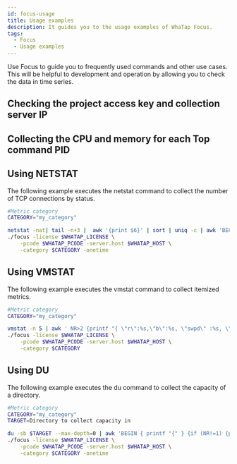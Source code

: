 ```yaml
---
id: focus-usage
title: Usage examples
description: It guides you to the usage examples of WhaTap Focus.
tags:
  - Focus
  - Usage examples
---
```



Use Focus to guide you to frequently used commands and other use cases. This will be helpful to development and operation by allowing you to check the data in time series.

## Checking the project access key and collection server IP


<Checkpakip />

## Collecting the CPU and memory for each Top command PID


<Topcollectcpumemory />

## Using NETSTAT

The following example executes the netstat command to collect the number of TCP connections by status.

```bash title='Linux Shell'
#Metric category
CATEGORY="my_category"

netstat -nat| tail -n+3 |  awk '{print $6}' | sort | uniq -c | awk 'BEGIN { printf "{" } {if (NR!=1) {printf ", "}}{printf "\"%s\":%s",$2,$1} END { print "}" }' | \
./focus -license $WHATAP_LICENSE \
    -pcode $WHATAP_PCODE -server.host $WHATAP_HOST \
    -category $CATEGORY -onetime
```

## Using VMSTAT

The following example executes the vmstat command to collect itemized metrics.

```bash title='Linux Shell'
#Metric category
CATEGORY="my_category"

vmstat -n 5 | awk ' NR>2 {printf "{ \"r\":%s,\"b\":%s, \"swpd\" :%s, \"free\" :%s, \"buff\" :%s, \"cache\" :%s, \"si\" :%s, \"so\":%s, \"bi\" :%s, \"bo\" :%s,  \"in\" :%s,  \"cs\":%s, \"us\":%s, \"sy\":%s, \"id\":%s, \"wa\":%s, \"st\" :%s }\n", $1,$2, $3,$4, $5,$6, $7,$8, $9,$10, $11,$12, $13,$14, $15,$16,$17}\n' | \
./focus -license $WHATAP_LICENSE \
    -pcode $WHATAP_PCODE -server.host $WHATAP_HOST \
    -category $CATEGORY
```

## Using DU

The following example executes the du command to collect the capacity of a directory.

```bash title='Linux Shell'
#Metric category
CATEGORY="my_category"
TARGET=Directory to collect capacity in

du -sb $TARGET --max-depth=0 | awk 'BEGIN { printf "{" } {if (NR!=1) {printf ", "}}{printf "\"%s\":%s",$2,$1} END { print "}" }' | \
./focus -license $WHATAP_LICENSE \
    -pcode $WHATAP_PCODE -server.host $WHATAP_HOST \
    -category $CATEGORY -onetime
```
